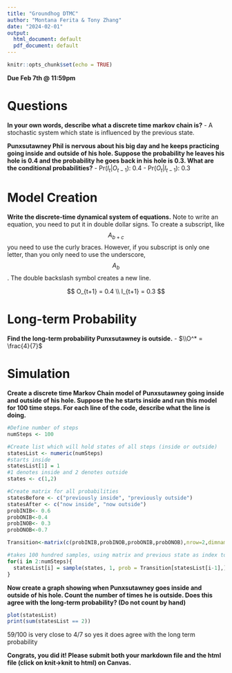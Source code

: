 ```yaml
---
title: "Groundhog DTMC"
author: "Montana Ferita & Tony Zhang"
date: "2024-02-01"
output:
  html_document: default
  pdf_document: default
---
```


```r
knitr::opts_chunk$set(echo = TRUE)
```

**Due Feb 7th \@ 11:59pm**

# Questions

**In your own words, describe what a discrete time markov chain is?** - A stochastic system which state is influenced by the previous state.

**Punxsutawney Phil is nervous about his big day and he keeps practicing going inside and outside of his hole. Suppose the probability he leaves his hole is 0.4 and the probability he goes back in his hole is 0.3. What are the conditional probabilities?** 
- Pr($I_t|O_{t-1}$): 0.4 
- Pr($O_t|I_{t-1}$): 0.3

# Model Creation

**Write the discrete-time dynamical system of equations.** Note to write an equation, you need to put it in double dollar signs. To create a subscript, like $$A_{b+c}$$ you need to use the curly braces. However, if you subscript is only one letter, than you only need to use the underscore, $$A_b$$. The double backslash symbol creates a new line.

$$
O_{t+1} = 0.4 \\
I_{t+1} = 0.3 
$$

# Long-term Probability

**Find the long-term probability Punxsutawney is outside.** 
- $\\O^* = \frac{4}{7}$

# Simulation

**Create a discrete time Markov Chain model of Punxsutawney going inside and outside of his hole. Suppose the he starts inside and run this model for 100 time steps. For each line of the code, describe what the line is doing.**
```r

#Define number of steps
numSteps <- 100

#Create list which will hold states of all steps (inside or outside)
statesList <- numeric(numSteps)
#starts inside
statesList[1] = 1
#1 denotes inside and 2 denotes outside
states <- c(1,2)

#Create matrix for all probabilities
statesBefore <- c("previously inside", "previously outside")
statesAfter <- c("now inside", "now outside")
probINIB<- 0.6
probONIB<-0.4
probINOB<- 0.3
probONOB<-0.7

Transition<-matrix(c(probINIB,probINOB,probONIB,probONOB),nrow=2,dimnames = list(statesBefore,statesAfter))

#takes 100 hundred samples, using matrix and previous state as index to choose the probabilites for the states
for(i in 2:numSteps){
  statesList[i] = sample(states, 1, prob = Transition[statesList[i-1],] )
}

```


**Now create a graph showing when Punxsutawney goes inside and outside of his hole. Count the number of times he is outside. Does this agree with the long-term probability? (Do not count by hand)**

```r
plot(statesList)
print(sum(statesList == 2))
```
59/100 is very close to 4/7 so yes it does agree with the long term probability

**Congrats, you did it! Please submit both your markdown file and the html file (click on knit-\>knit to html) on Canvas.**
